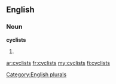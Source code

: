 ==English==

===Noun===
'''cyclists'''

# {{plural of|[[cyclist]]}}

[[Category:English plurals]]

[[ar:cyclists]]
[[fr:cyclists]]
[[my:cyclists]]
[[fi:cyclists]]